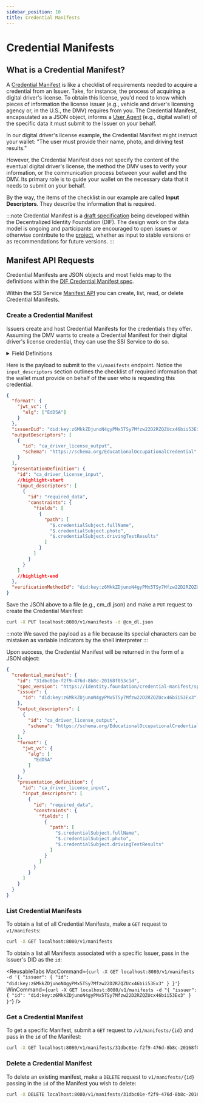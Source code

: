 ```yaml
---
sidebar_position: 10
title: Credential Manifests
---
```



# Credential Manifests

## What is a Credential Manifest?
A [Credential Manifest](https://identity.foundation/credential-manifest/) is like a checklist of requirements needed to acquire a credential from an Issuer. Take, for instance, the process of acquiring a digital driver's license. To obtain this license, you'd need to know which pieces of information the license issuer (e.g., vehicle and driver's licensing agency or, in the U.S., the DMV) requires from you. The Credential Manifest, encapsulated as a JSON object, informs a [User Agent](/docs/web5/learn/agents) (e.g., digital wallet) of the specific data it must submit to the Issuer on your behalf.

In our digital driver's license example, the Credential Manifest might instruct your wallet: "The user must provide their name, photo, and driving test results."

However, the Credential Manifest does not specify the content of the eventual digital driver's license, the method the DMV uses to verify your information, or the communication process between your wallet and the DMV. Its primary role is to guide your wallet on the necessary data that it needs to submit on your behalf.

By the way, the items of the checklist in our example are called **Input Descriptors**. They describe the information that is required.

:::note
Credential Manifest is a [draft specification](https://identity.foundation/credential-manifest/) being developed within the Decentralized Identity Foundation (DIF). The design work on the data model is ongoing and participants are encouraged to open issues or otherwise contribute to the [project](https://github.com/decentralized-identity/credential-manifest), whether as input to stable versions or as recommendations for future versions.
:::

## Manifest API Requests

Credential Manifests are JSON objects and most fields map to the definitions within the [DIF Credential Manifest spec](https://identity.foundation/credential-manifest/#general-composition).

Within the SSI Service [Manifest API](/docs/apis/ssi-service#tag/Manifests) you can create, list, read, or delete Credential Manifests.

### Create a Credential Manifest

Issuers create and host Credential Manifests for the credentials they offer. Assuming the DMV wants to create a Credential Manifest for their digital driver's license credential, they can use the SSI Service to do so.


<details>
<summary>Field Definitions</summary>

#### Required

- `format` (object) - Formats that the Issuer can support when issuing the credential. At least one needs to be set. We currently only support `jwt_vc` for issuance. 
- `issuerDid` (string) - DID that identifies who the Issuer of the credential(s) will be.
- `outputDescriptors` - Array of objects used to describe the Claims an Issuer is offering to a Holder.
- `verificationMethodId` (string) - The `id` of the [verificationMethod](https://www.w3.org/TR/did-core/#verification-methods) whose `privateKey` is stored in SSI Service. The `verificationMethod` must be part of the DID document associated with Issuer. The private key associated with the `verificationMethod`'s `publicKey` will be used to sign the issued credentials.

#### Optional
- `description`	(string) - Explains what the Manifest is generally offering in exchange for meeting its requirements.
- `issuerName` (string) - Human-readable name the Issuer wishes to be recognized by.
- `name` (string) - Human-readable name for the Manifest.
- `presentationDefinition` (object)	- Outlines the required data needed from the Subject.


</details>

Here is the payload to submit to the `v1/manifests` endpoint. Notice the `input_descriptors` section outlines the checklist of required information that the wallet must provide on behalf of the user who is requesting this credential.

```json
{
  "format": {
    "jwt_vc": {
      "alg": ["EdDSA"]
    }
  },
  "issuerDid": "did:key:z6MkkZDjunoN4gyPMx5TSy7Mfzw22D2RZQZUcx46bii53Ex3",
  "outputDescriptors": [
    {
      "id": "ca_driver_license_output",
      "schema": "https://schema.org/EducationalOccupationalCredential"
    }
  ],
  "presentationDefinition": {
    "id": "ca_driver_license_input",
    //highlight-start
    "input_descriptors": [
      {
        "id": "required_data",
        "constraints": {
          "fields": [
            {
              "path": [
                "$.credentialSubject.fullName",
                "$.credentialSubject.photo",
                "$.credentialSubject.drivingTestResults"
              ]
            }
          ]
        }
      }
    ]
    //highlight-end
  },
  "verificationMethodId": "did:key:z6MkkZDjunoN4gyPMx5TSy7Mfzw22D2RZQZUcx46bii53Ex3#z6MkkZDjunoN4gyPMx5TSy7Mfzw22D2RZQZUcx46bii53Ex3"
}
```

Save the JSON above to a file (e.g., cm_dl.json) and make a `PUT` request to create the Credential Manifest:

```bash
curl -X PUT localhost:8080/v1/manifests -d @cm_dl.json
```

:::note
We saved the payload as a file because its special characters can be mistaken as variable indicators by the shell interpreter
:::

Upon success, the Credential Manifest will be returned in the form of a JSON object:

```json
{
  "credential_manifest": {
    "id": "31dbc01e-f2f9-476d-8b8c-20168f053c1d",
    "spec_version": "https://identity.foundation/credential-manifest/spec/v1.0.0/",
    "issuer": {
      "id": "did:key:z6MkkZDjunoN4gyPMx5TSy7Mfzw22D2RZQZUcx46bii53Ex3"
    },
    "output_descriptors": [
      {
        "id": "ca_driver_license_output",
        "schema": "https://schema.org/EducationalOccupationalCredential"
      }
    ],
    "format": {
      "jwt_vc": {
        "alg": [
          "EdDSA"
        ]
      }
    },
    "presentation_definition": {
      "id": "ca_driver_license_input",
      "input_descriptors": [
        {
          "id": "required_data",
          "constraints": {
            "fields": [
              {
                "path": [
                  "$.credentialSubject.fullName",
                  "$.credentialSubject.photo",
                  "$.credentialSubject.drivingTestResults"
                ]
              }
            ]
          }
        }
      ]
    }
  }
}
```

### List Credential Manifests

To obtain a list of all Credential Manifests, make a `GET` request to `v1/manifests`:

```bash
curl -X GET localhost:8080/v1/manifests
```

To obtain a list all Manifests associated with a specific Issuer, pass in the Issuer's DID as the `id`:

<ReusableTabs
MacCommand={`curl -X GET localhost:8080/v1/manifests -d '{
  "issuer": {
    "id": "did:key:z6MkkZDjunoN4gyPMx5TSy7Mfzw22D2RZQZUcx46bii53Ex3"
  }
}'`}
WinCommand={`curl -X GET localhost:8080/v1/manifests -d "{
  "issuer": {
    "id": "did:key:z6MkkZDjunoN4gyPMx5TSy7Mfzw22D2RZQZUcx46bii53Ex3"
  }
}"`} />




### Get a Credential Manifest

To get a specific Manifest, submit a `GET` request to `/v1/manifests/{id}` and pass in the `id` of the Manifest:

```bash
curl -X GET localhost:8080/v1/manifests/31dbc01e-f2f9-476d-8b8c-20168f053c1d
```


### Delete a Credential Manifest

To delete an existing manifest, make a `DELETE` request to `v1/manifests/{id}` passing in the `id` of the Manifest you wish to delete:

```bash
curl -X DELETE localhost:8080/v1/manifests/31dbc01e-f2f9-476d-8b8c-20168f053c1d
```
